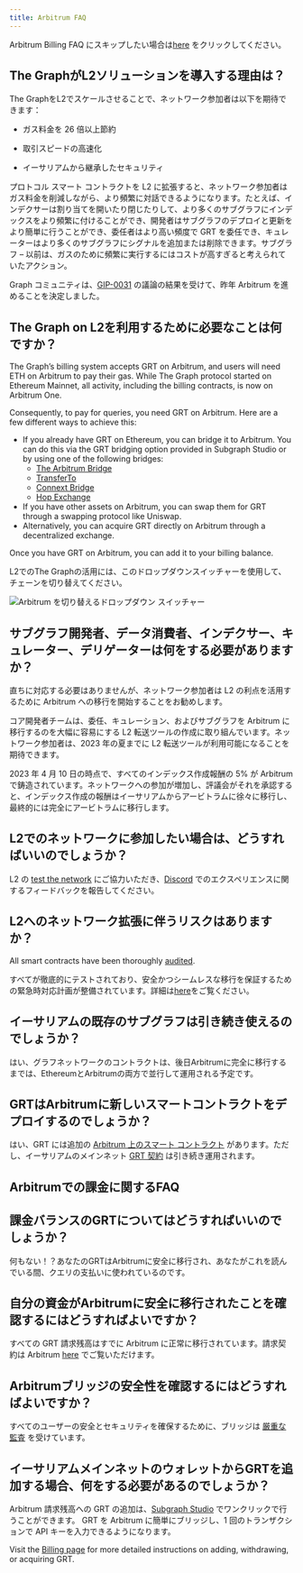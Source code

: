 ```yaml
---
title: Arbitrum FAQ
---
```


Arbitrum Billing FAQ にスキップしたい場合は[here](#billing-on-arbitrum-faqs) をクリックしてください。

## The GraphがL2ソリューションを導入する理由は？

The GraphをL2でスケールさせることで、ネットワーク参加者は以下を期待できます：

- ガス料金を 26 倍以上節約

- 取引スピードの高速化

- イーサリアムから継承したセキュリティ

プロトコル スマート コントラクトを L2 に拡張すると、ネットワーク参加者はガス料金を削減しながら、より頻繁に対話できるようになります。たとえば、インデクサーは割り当てを開いたり閉じたりして、より多くのサブグラフにインデックスをより頻繁に付けることができ、開発者はサブグラフのデプロイと更新をより簡単に行うことができ、委任者はより高い頻度で GRT を委任でき、キュレーターはより多くのサブグラフにシグナルを追加または削除できます。サブグラフ – 以前は、ガスのために頻繁に実行するにはコストが高すぎると考えられていたアクション。

Graph コミュニティは、[GIP-0031](https://forum.thegraph.com/t/gip-0031-arbitrum-grt-bridge/3305) の議論の結果を受けて、昨年 Arbitrum を進めることを決定しました。

## The Graph on L2を利用するために必要なことは何ですか？

The Graph’s billing system accepts GRT on Arbitrum, and users will need ETH on Arbitrum to pay their gas. While The Graph protocol started on Ethereum Mainnet, all activity, including the billing contracts, is now on Arbitrum One.

Consequently, to pay for queries, you need GRT on Arbitrum. Here are a few different ways to achieve this:

- If you already have GRT on Ethereum, you can bridge it to Arbitrum. You can do this via the GRT bridging option provided in Subgraph Studio or by using one of the following bridges:
  - [The Arbitrum Bridge](https://bridge.arbitrum.io/?l2ChainId=42161)
  - [TransferTo](https://transferto.xyz/swap)
  - [Connext Bridge](https://bridge.connext.network/)
  - [Hop Exchange](https://app.hop.exchange/#/send?token=ETH)
- If you have other assets on Arbitrum, you can swap them for GRT through a swapping protocol like Uniswap.
- Alternatively, you can acquire GRT directly on Arbitrum through a decentralized exchange.

Once you have GRT on Arbitrum, you can add it to your billing balance.

L2でのThe Graphの活用には、このドロップダウンスイッチャーを使用して、チェーンを切り替えてください。

![Arbitrum を切り替えるドロップダウン スイッチャー](/img/arbitrum-screenshot-toggle.png)

## サブグラフ開発者、データ消費者、インデクサー、キュレーター、デリゲーターは何をする必要がありますか？

直ちに対応する必要はありませんが、ネットワーク参加者は L2 の利点を活用するために Arbitrum への移行を開始することをお勧めします。

コア開発者チームは、委任、キュレーション、およびサブグラフを Arbitrum に移行するのを大幅に容易にする L2 転送ツールの作成に取り組んでいます。ネットワーク参加者は、2023 年の夏までに L2 転送ツールが利用可能になることを期待できます。

2023 年 4 月 10 日の時点で、すべてのインデックス作成報酬の 5% が Arbitrum で鋳造されています。ネットワークへの参加が増加し、評議会がそれを承認すると、インデックス作成の報酬はイーサリアムからアービトラムに徐々に移行し、最終的には完全にアービトラムに移行します。

## L2でのネットワークに参加したい場合は、どうすればいいのでしょうか？

L2 の [test the network](https://testnet.thegraph.com/explorer) にご協力いただき、[Discord](https://discord.gg/graphprotocol) でのエクスペリエンスに関するフィードバックを報告してください。

## L2へのネットワーク拡張に伴うリスクはありますか？

All smart contracts have been thoroughly [audited](https://github.com/graphprotocol/contracts/blob/main/packages/contracts/audits/OpenZeppelin/2022-07-graph-arbitrum-bridge-audit.pdf).

すべてが徹底的にテストされており、安全かつシームレスな移行を保証するための緊急時対応計画が整備されています。詳細は[here](https://forum.thegraph.com/t/gip-0037-the-graph-arbitrum-deployment-with-linear-rewards-minted-in-l2/3551#risks-and-security-considerations-20)をご覧ください。

## イーサリアムの既存のサブグラフは引き続き使えるのでしょうか？

はい、グラフネットワークのコントラクトは、後日Arbitrumに完全に移行するまでは、EthereumとArbitrumの両方で並行して運用される予定です。

## GRTはArbitrumに新しいスマートコントラクトをデプロイするのでしょうか？

はい、GRT には追加の [Arbitrum 上のスマート コントラクト](https://arbiscan.io/address/0x9623063377ad1b27544c965ccd7342f7ea7e88c7) があります。ただし、イーサリアムのメインネット [GRT 契約](https://etherscan.io/token/0xc944e90c64b2c07662a292be6244bdf05cda44a7) は引き続き運用されます。

## Arbitrumでの課金に関するFAQ

## 課金バランスのGRTについてはどうすればいいのでしょうか？

何もない！？あなたのGRTはArbitrumに安全に移行され、あなたがこれを読んでいる間、クエリの支払いに使われているのです。

## 自分の資金がArbitrumに安全に移行されたことを確認するにはどうすればよいですか？

すべての GRT 請求残高はすでに Arbitrum に正常に移行されています。請求契約は Arbitrum [here](https://arbiscan.io/address/0x1B07D3344188908Fb6DEcEac381f3eE63C48477a) でご覧いただけます。

## Arbitrumブリッジの安全性を確認するにはどうすればよいですか？

すべてのユーザーの安全とセキュリティを確保するために、ブリッジは [厳重な監査](https://code4rena.com/contests/2022-10-the-graph-l2-bridge-contest) を受けています。

## イーサリアムメインネットのウォレットからGRTを追加する場合、何をする必要があるのでしょうか？

Arbitrum 請求残高への GRT の追加は、[Subgraph Studio](https://thegraph.com/studio/) でワンクリックで行うことができます。 GRT を Arbitrum に簡単にブリッジし、1 回のトランザクションで API キーを入力できるようになります。

Visit the [Billing page](/billing/) for more detailed instructions on adding, withdrawing, or acquiring GRT.
